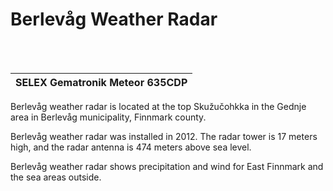 # Berlevåg Weather Radar

<br></br>

| SELEX Gematronik Meteor 635CDP |
| ------------------------------ |

Berlevåg weather radar is located at the top Skužučohkka in the Gednje area in Berlevåg municipality, Finnmark county.

Berlevåg weather radar was installed in 2012. The radar tower is 17 meters high, and the radar antenna is 474 meters above sea level.

Berlevåg weather radar shows precipitation and wind for East Finnmark and the sea areas outside.
